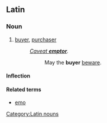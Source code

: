==Latin==
===Noun===
{{la-noun|emptor|emptoris|emptoris|m|third}}
# [[buyer]], [[purchaser]]
#: ''[[caveat emptor|Caveat '''emptor''']].''
#:: May the '''buyer''' [[beware]].

====Inflection====
{{ladecl3}}
{{la-decl-3rd|M|emptor|emptor}}

====Related terms====
* [[emo#Latin|emo]]

[[Category:Latin nouns]]